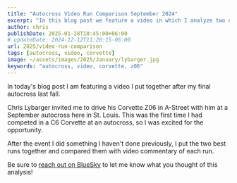 ```yaml
---
title: "Autocross Video Run Comparison September 2024"
excerpt: "In this blog post we feature a video in which I analyze two different drivers in the same car at a September 2024 autocross in St. Louis"
author: chris
publishDate: 2025-01-28T10:45:00+06:00
# updateDate: 2024-12-12T11:20:15-06:00
url: 2025/video-run-comparison
tags: [autocross, video, corvette]
image: ~/assets/images/2025/January/lybarger.jpg
keywords: "autocross, video, corvette, z06"
---
```


In today's blog post I am featuring a video I put together after my final autocross last fall.

<YouTubeEmbed videoId="hw-k3OZStn0" title="Autocross Analysis of 9-15-2024 Corvette Z06 Runs 2 Drivers" publishDate="2024-09-16T20:30:00+00:00" description="A different take on autocross videos, comparing runs by two different drivers in the same car, at the same event. Chris H. vs Chris L. at the St. Charles Family Arena on September 15, 2024" />

Chris Lybarger invited me to drive his Corvette Z06 in A-Street with him at a September autocross here in St. Louis. This was the first time I had competed in a C6 Corvette at an autocross, so I was excited for the opportunity. 

After the event I did something I haven't done previously, I put the two best runs together and compared them with video commentary of each run.

Be sure to [reach out on BlueSky](https://bsky.app/profile/autocrossblog.com) to let me know what you thought of this analysis!
